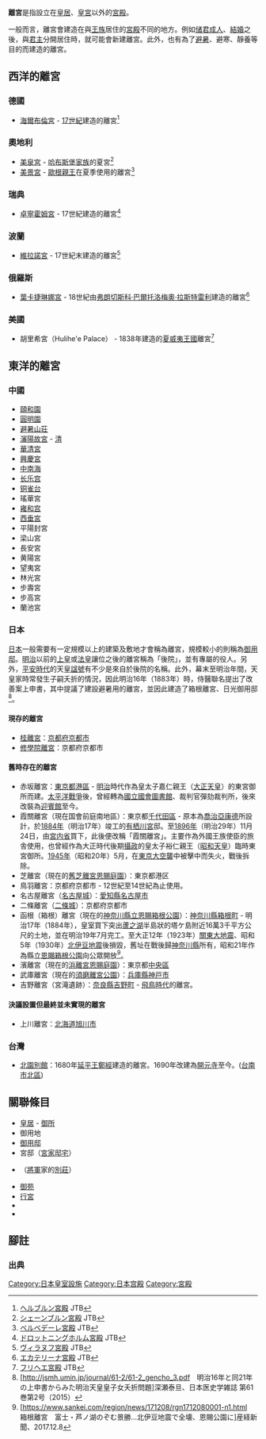 '''離宮'''是指設立在[[皇居|皇居]]、[[皇宮|皇宮]]以外的[[宮殿|宮殿]]。

一般而言，離宮會建造在與[[皇族|王族]]居住的[[宮殿|宮殿]]不同的地方。例如[[储君|储君]][[成人年龄|成人]]、[[婚姻|結婚]]之後，與[[君主|君主]]分開居住時，就可能會新建離宮。此外，也有為了[[避暑|避暑]]、避寒、靜養等目的而建造的離宮。

== 西洋的離宮 ==

=== 德國 ===

* [[海尔布伦宫|海爾布倫宮]] - [[17世纪|17世紀]]建造的離宮<ref>[http://www.jtb.co.jp/kaigai_guide/western_europe/republic_of_austria/SZG/118067/index.html ヘルブルン宮殿] JTB</ref>

=== 奧地利 ===

* [[美泉宫|美泉宮]] - [[哈布斯堡王朝|哈布斯堡家族]]的夏宮<ref>[http://www.jtb.co.jp/kaigai_guide/western_europe/republic_of_austria/VIE/118082/index.html シェーンブルン宮殿] JTB</ref>
* [[美景宮|美景宮]] - [[欧根亲王|歐根親王]]在夏季使用的離宮<ref>[http://www.jtb.co.jp/kaigai_guide/western_europe/republic_of_austria/VIE/118080/index.html ベルベデーレ宮殿] JTB</ref>

=== 瑞典 ===

* [[卓宁霍姆宫|卓寧霍姆宮]] - 17世紀建造的離宮<ref>[http://www.jtb.co.jp/kaigai_guide/western_europe/kingdom_of_sweden/STO/118204/index.html ドロットニングホルム宮殿] JTB</ref>

=== 波蘭 ===

* [[維拉諾宮|維拉諾宮]] - 17世紀末建造的離宮<ref>[http://www.jtb.co.jp/kaigai_guide/e.europe-russia-c.asia/republic_of_poland/WAW/119029/index.html ヴィラヌフ宮殿] JTB</ref>

=== 俄羅斯 ===

* [[葉卡捷琳娜宮|葉卡捷琳娜宮]] - 18世紀由[[弗朗切斯科·巴尔托洛梅奥·拉斯特雷利|弗朗切斯科·巴爾托洛梅奧·拉斯特雷利]]建造的離宮<ref>[http://www.jtb.co.jp/kaigai_guide/e.europe-russia-c.asia/russian_federation/LED/119275/index.html エカテリーナ宮殿] JTB</ref>

=== 美國 ===

* 胡里希宮（Hulihe'e Palace） - 1838年建造的[[夏威夷王國|夏威夷王國]]離宮<ref>[http://www.jtb.co.jp/kaigai_guide/hawaii/the_united_states_of_america/KOA/118615/index.html フリヘエ宮殿] JTB</ref>

== 東洋的離宮 ==

=== 中國 ===

* [[颐和园|頤和園]]
* [[圆明园|圓明園]]
* [[承德避暑山庄和外八庙#.E9.81.BF.E6.9A.91.E5.B1.B1.E5.BA.84|避暑山荘]]
* [[沈阳故宫|瀋陽故宮]] - [[清朝|清]]
* [[华清宫遗址|華清宮]]
* [[兴庆宫|興慶宮]]
* [[中南海|中南海]]
* [[长乐宫|长乐宫]]
* [[铜雀台|铜雀台]]
* 瑤華宮
* [[雍和宫|雍和宫]]
* [[西垂宫|西垂宮]]
* 平陽封宮
* 梁山宮
* 長安宮
* 黄陽宮
* 望夷宮
* 林光宮
* 步壽宮
* 步高宮
* 蘭池宮

=== 日本 ===
[[日本|日本]]一般需要有一定規模以上的建築及敷地才會稱為離宮，規模較小的則稱為[[御用邸|御用邸]]。[[明治|明治]]以前的[[太上天皇|上皇]]或[[太上法皇|法皇]]讓位之後的離宮稱為「後院」，並有專屬的役人。另外，[[平安时代|平安時代]]的天皇[[谥号|諡號]]有不少是來自於後院的名稱。此外，幕末至明治年間，天皇家時常發生子嗣夭折的情況，因此明治16年（1883年）時，侍醫聯名提出了改善案上申書，其中提議了建設避暑用的離宮，並因此建造了箱根離宮、日光御用邸<ref name=fukase>[http://jsmh.umin.jp/journal/61-2/61-2_gencho_3.pdf　明治16年と同21年の上申書からみた明治天皇皇子女夭折問題]深瀬泰旦、日本医史学雑誌 第61巻第2号（2015）</ref>。

==== 現存的離宮 ====

* [[桂離宮|桂離宮]]：[[京都府|京都府]][[京都市|京都市]]
* [[修學院離宮|修學院離宮]]：京都府京都市

==== 舊時存在的離宮 ====

* 赤坂離宮：[[東京都|東京都]][[港區_(東京都)|港區]] - [[明治|明治]]時代作為皇太子嘉仁親王（[[大正天皇|大正天皇]]）的東宮御所而建。[[太平洋战争|太平洋戰爭]]後，曾經轉為[[國立國會圖書館|國立國會圖書館]]、裁判官彈劾裁判所，後來改裝為[[迎宾馆赤坂离宫|迎賓館]]至今。
* 霞關離宮（現在国會前庭南地區）：東京都[[千代田區|千代田區]] - 原本為[[喬賽亞·康德|喬治亞康德]]所設計，於[[1884年|1884年]]（明治17年）竣工的[[有栖川宮|有栖川宮]]邸。至[[1896年|1896年]]（明治29年）11月24日，由[[宫内省|宮内省]]買下，此後便改稱「霞關離宮」。主要作為外國王族使臣的旅舎使用，也曾經作為大正時代後期[[攝政|攝政]]的皇太子裕仁親王（[[昭和天皇|昭和天皇]]）臨時東宮御所。[[1945年|1945年]]（昭和20年）5月，在[[東京大轟炸|東京大空襲]]中被擊中而失火，戰後拆除。
* 芝離宮（現在的[[舊芝離宮恩賜庭園|舊芝離宮恩賜庭園]]）：東京都港区
* 鳥羽離宮：京都府京都市 - 12世紀至14世紀為止使用。
* 名古屋離宮（[[名古屋城|名古屋城]]）：[[愛知縣|愛知縣]][[名古屋市|名古屋市]]
* 二條離宮（[[二條城|二條城]]）：京都府京都市
* 函根（箱根）離宮（現在的[[神奈川縣立恩賜箱根公園|神奈川縣立恩賜箱根公園]]）：[[神奈川縣|神奈川縣]][[箱根町|箱根町]] - 明治17年（1884年），皇室買下突出[[蘆之湖|蘆之湖]]半島狀的塔ケ島附近16萬3千平方公尺的土地，並在明治19年7月完工。至大正12年（1923年）[[關東大地震|關東大地震]]、昭和5年（1930年）[[北伊豆地震|北伊豆地震]]後損毀，舊址在戰後歸[[神奈川縣|神奈川縣]]所有，昭和21年作為縣立[[恩賜箱根公園|恩賜箱根公園]]向公眾開放<ref name=sankei>[https://www.sankei.com/region/news/171208/rgn1712080001-n1.html　箱根離宮　富士・芦ノ湖のぞむ景勝…北伊豆地震で全壊、恩賜公園に]産経新聞、2017.12.8</ref>。
* 濱離宮（現在的[[滨离宫恩赐庭园|浜離宮恩賜庭園]]）：東京都[[中央區_(東京都)|中央區]]
* 武庫離宮（現在的[[須磨離宮公園|須磨離宮公園]]）：[[兵库县|兵庫縣]][[神户市|神戸市]]
* 吉野離宮（宮滝遺跡）：[[奈良县|奈良縣]][[吉野町|吉野町]] - [[飛鳥時代|飛鳥時代]]的離宮。

==== 決議設置但最終並未實現的離宮 ====

* 上川離宮：[[北海道|北海道]][[旭川市|旭川市]]

=== 台灣 ===

* [[北園別館|北園別館]]：1680年[[延平王|延平王]][[鄭經|鄭經]]建造的離宮。1690年改建為[[開元寺_(臺南市)|開元寺]]至今。([[臺南市|台南市]][[北區_(臺南市)|北區]])

== 關聯條目 ==

* [[皇居|皇居]] - [[御所|御所]]
* 御用地
* [[御用邸|御用邸]]
* 宮邸（[[宮家|宮家]][[住宅|邸宅]]）
* {{link-ja|御殿・御茶屋|御殿・御茶屋}}（[[征夷大將軍|將軍]]家的[[別莊|別莊]]）
* [[御苑|御苑]]
* [[行宮|行宮]]
*{{link-de|獵宮|Jagdschloss}}
*{{link-de|悅宮|Lustschloss}}

== 腳註 ==

=== 出典 ===
{{Reflist}}
[[Category:日本皇室設施|Category:日本皇室設施]]
[[Category:日本宫殿|Category:日本宫殿]]
[[Category:宮殿|Category:宮殿]]

{{天皇項目}}